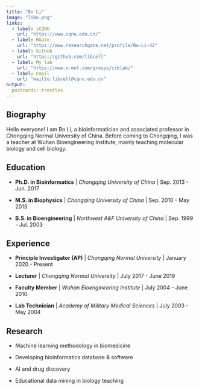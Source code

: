 ```yaml
---
title: "Bo Li"
image: "libo.png"
links:
  - label: iCQNU
    url: "https://www.cqnu.edu.cn/"
  - label: RGate
    url: "https://www.researchgate.net/profile/Bo-Li-42"
  - label: GitHub
    url: "https://github.com/libcell"
  - label: My lab
    url: "https://www.x-mol.com/groups/ciblab/"
  - label: Email
    url: "mailto:libcell@cqnu.edu.cn"
output:
  postcards::trestles
---
```

 
## Biography

Hello everyone! I am Bo Li, a bioinformatician and associated professor in Chongqing Normal University of China. Before coming to Chongqing, I was a teacher at Wuhan Bioengineering Institute, mainly teaching molecular biology and cell biology.

## Education

- **Ph.D. in Bioinformatics** | *Chongqing University of China* | Sep. 2013 - Jun. 2017

- **M.S. in Biophysics** | *Chongqing University of China* | Sep. 2010 - May 2013

- **B.S. in Bioengineering** | *Northwest A&F University of China* | Sep. 1999 - Jul. 2003

## Experience

- **Principle Investigator (AP)** | *Chongqing Normal University* | January 2020 - Present

- **Lecturer** | *Chongqing Normal University* | July 2017 - June 2019

- **Faculty Member** | *Wuhan Bioengineering Institute* | July 2004 - June 2010

- **Lab Technician** | *Academy of Military Medical Sciences* | July 2003 - May 2004

## Research

- Machine learning methodology in biomedicine

- Developing bioinformatics database & software

- AI and drug discovery

- Educational data mining in biology teaching
